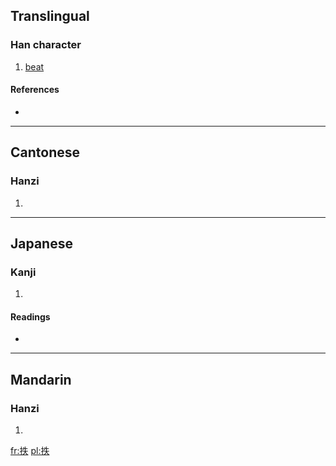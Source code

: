 ==Translingual==

===Han character===
{{Han char|rn=64|rad=手|as=05|sn=8|four=5503<sub>0</sub>|canj=手竹手人 (QHQO)}}

# [[beat]]

====References====
* {{Han ref|kx=0423.140|dkj=11922|dj=0771.130|hdz=31853.050|uh=62B6|ud=25270|bh=CCB8|bd=52408}}

----

==Cantonese==

===Hanzi===
{{yue-hanzi|jyut=|y=maat3, mut3}}

# {{defn|Cantonese|sort=手05}}

----

==Japanese==

===Kanji===
{{ja-kanji|grade=|rs=手05}}

# {{defn|Japanese|sort=手05}}

====Readings====
* {{ja-readings|on=[[ちつ]] (chitsu), [[ちち]] (chichi)|kun=[[むちうつ]] (muchiutsu)}}

----

==Mandarin==

===Hanzi===
{{cmn-hanzi|pin=[[chì]] ([[chi4]])|wg=ch'ih<sup>4</sup>}}

# {{defn|Mandarin|sort=手05}}

[[fr:抶]]
[[pl:抶]]